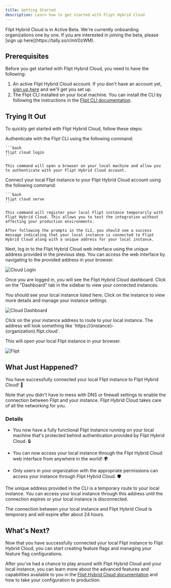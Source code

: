 ```yaml
---
title: Getting Started
description: Learn how to get started with Flipt Hybrid Cloud
---
```


<Info>
  Flipt Hybrid Cloud is in Active Beta. We're currently onboarding organizations
  one by one. If you are interested in joining the beta, please [sign up
  here](https://tally.so/r/mV0zWM).
</Info>

## Prerequisites

Before you get started with Flipt Hybrid Cloud, you need to have the following:

1. An active Flipt Hybrid Cloud account. If you don't have an account yet, [sign up here](https://tally.so/r/mV0zWM) and we'll get you set up.
2. The Flipt CLI installed on your local machine. You can install the CLI by following the instructions in the [Flipt CLI documentation](/cli/overview).

## Trying It Out

To quickly get started with Flipt Hybrid Cloud, follow these steps:

<Steps>
  <Step title="Authenticate with CLI">
    Authenticate with the Flipt CLI using the following command:

    ```bash
    flipt cloud login
    ```

    This command will open a browser on your local machine and allow you to authenticate with your Flipt Hybrid Cloud account.

  </Step>
  <Step title="Connect Your Local Instance">
    Connect your local Flipt instance to your Flipt Hybrid Cloud account using the following command:

    ```bash
    flipt cloud serve
    ```

    This command will register your local Flipt instance temporarily with Flipt Hybrid Cloud. This allows you to test the integration without affecting your production environments.

    After following the prompts in the CLI, you should see a success message indicating that your local instance is connected to Flipt Hybrid Cloud along with a unique address for your local instance.

  </Step>
  <Step title="Login to Hybrid Cloud">
  Next, log in to the Flipt Hybrid Cloud web interface using the unique address provided in the previous step. You can access the web interface by navigating to the provided address in your browser.

![Cloud Login](/images/cloud/guides/getting-started/login.png)

  </Step>
  <Step title="View Your Instance">

Once you are logged in, you will see the Flipt Hybrid Cloud dashboard. Click on the "Dashboard" tab in the sidebar to view your connected instances.

You should see your local instance listed here. Click on the instance to view more details and manage your instance settings.

![Cloud Dashboard](/images/cloud/guides/getting-started/dashboard.png)

  </Step>
  <Step title="Route to Your Instance">
  Click on the your instance address to route to your local instance. The address will look something like `https://{instance}-{organization}.flipt.cloud`.

This will open your local Flipt instance in your browser.

![Flipt](/images/cloud/guides/getting-started/flipt.png)

  </Step>
</Steps>

## What Just Happened?

You have successfully connected your local Flipt instance to Flipt Hybrid Cloud! 🎉

<Check>
  Note that you didn't have to mess with DNS or firewall settings to enable the
  connection between Flipt and your instance. Flipt Hybrid Cloud takes care of
  all the networking for you.
</Check>

### Details

- You now have a fully functional Flipt instance running on your local machine that's protected behind authentication provided by Flipt Hybrid Cloud. 🔒

- You can now access your local instance through the Flipt Hybrid Cloud web interface from anywhere in the world! 🌍

- Only users in your organization with the appropriate permissions can access your instance through Flipt Hybrid Cloud. 🛡️

The unique address provided in the CLI is a temporary route to your local instance. You can access your local instance through this address until the connection expires or your local instance is disconnected.

<Note>
  The connection between your local instance and Flipt Hybrid Cloud is temporary
  and will expire after about 24 hours.
</Note>

## What's Next?

Now that you have successfully connected your local Flipt instance to Flipt Hybrid Cloud, you can start creating feature flags and managing your feature flag configurations.

After you've had a chance to play around with Flipt Hybrid Cloud and your local instance, you can learn more about the advanced features and capabilities available to you in the [Flipt Hybrid Cloud documentation](/cloud/overview) and how to take your configuration to production.
